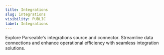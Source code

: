 ```yaml
---
title: Integrations
slug: integrations
visibility: PUBLIC
label: Integrations
---
```

Explore Parseable's integrations source and connector. Streamline data connections and enhance operational efficiency with seamless integration solutions.